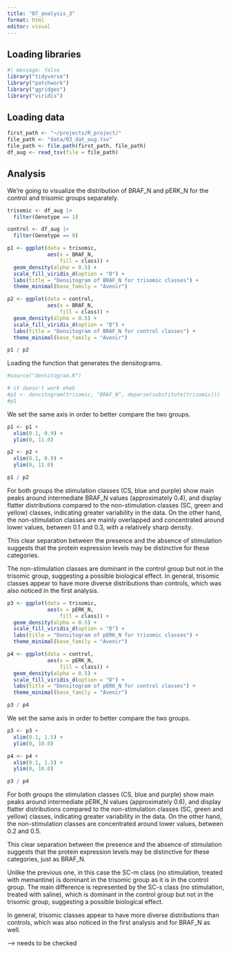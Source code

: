 ```yaml
---
title: "07_analysis_3"
format: html
editor: visual
---
```


## Loading libraries

```r
#| message: false
library("tidyverse")
library("patchwork")
library("ggridges")
library("viridis")
```

## Loading data

```r
first_path <- "~/projects/R_project/"
file_path <- "data/03_dat_aug.tsv" 
file_path <- file.path(first_path, file_path)
df_aug <- read_tsv(file = file_path)
```

## Analysis

We're going to visualize the distribution of BRAF_N and pERK_N for the control and trisomic groups separately.

```r
trisomic <- df_aug |>
  filter(Genotype == 1)

control <- df_aug |>
  filter(Genotype == 0)
```

```r
p1 <- ggplot(data = trisomic,
             aes(x = BRAF_N,
                 fill = class)) +
  geom_density(alpha = 0.5) +
  scale_fill_viridis_d(option = "D") +
  labs(title = "Densitogram of BRAF_N for trisomic classes") +
  theme_minimal(base_family = "Avenir")

p2 <- ggplot(data = control,
             aes(x = BRAF_N,
                 fill = class)) +
  geom_density(alpha = 0.5) + 
  scale_fill_viridis_d(option = "D") +
  labs(title = "Densitogram of BRAF_N for control classes") +
  theme_minimal(base_family = "Avenir")

p1 / p2
```

Loading the function that generates the densitograms.

```r
#source("densitogram.R")
```

```r
# it doesn't work eheh
#p1 <- densitogram(trisomic, "BRAF_N", deparse(substitute(trisomic)))
#p1
```

We set the same axis in order to better compare the two groups.

```r
p1 <- p1 +
  xlim(0.1, 0.9) +
  ylim(0, 11.0)

p2 <- p2 +
  xlim(0.1, 0.9) +
  ylim(0, 11.0)

p1 / p2
```

For both groups the stimulation classes (CS, blue and purple) show main peaks around intermediate BRAF_N values (approximately 0.4), and display flatter distributions compared to the non-stimulation classes (SC, green and yellow) classes, indicating greater variability in the data. On the other hand, the non-stimulation classes are mainly overlapped and concentrated around lower values, between 0.1 and 0.3, with a relatively sharp density.

This clear separation between the presence and the absence of stimulation suggests that the protein expression levels may be distinctive for these categories.

The non-stimulation classes are dominant in the control group but not in the trisomic group, suggesting a possible biological effect. In general, trisomic classes appear to have more diverse distributions than controls, which was also noticed in the first analysis.

```r
p3 <- ggplot(data = trisomic,
             aes(x = pERK_N,
                 fill = class)) +
  geom_density(alpha = 0.5) +
  scale_fill_viridis_d(option = "D") +
  labs(title = "Densitogram of pERK_N for trisomic classes") +
  theme_minimal(base_family = "Avenir")

p4 <- ggplot(data = control,
             aes(x = pERK_N,
                 fill = class)) +
  geom_density(alpha = 0.5) + 
  scale_fill_viridis_d(option = "D") +
  labs(title = "Densitogram of pERK_N for control classes") +
  theme_minimal(base_family = "Avenir")

p3 / p4
```

We set the same axis in order to better compare the two groups.

```r
p3 <- p3 +   
  xlim(0.1, 1.5) +   
  ylim(0, 10.0)  

p4 <- p4 +   
  xlim(0.1, 1.5) +   
  ylim(0, 10.0)  

p3 / p4
```

For both groups the stimulation classes (CS, blue and purple) show main peaks around intermediate pERK_N values (approximately 0.6), and display flatter distributions compared to the non-stimulation classes (SC, green and yellow) classes, indicating greater variability in the data. On the other hand, the non-stimulation classes are concentrated around lower values, between 0.2 and 0.5.

This clear separation between the presence and the absence of stimulation suggests that the protein expression levels may be distinctive for these categories, just as BRAF_N.

Unlike the previous one, in this case the SC-m class (no stimulation, treated with memantine) is dominant in the trisomic group as it is in the control group. The main difference is represented by the SC-s class (no stimulation, treated with saline), which is dominant in the control group but not in the trisomic group, suggesting a possible biological effect.

In general, trisomic classes appear to have more diverse distributions than controls, which was also noticed in the first analysis and for BRAF_N as well.

--\> needs to be checked

